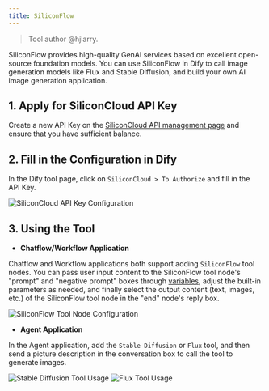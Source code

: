 ```yaml
---
title: SiliconFlow
---
```


> Tool author @hjlarry.

SiliconFlow provides high-quality GenAI services based on excellent open-source foundation models. You can use SiliconFlow in Dify to call image generation models like Flux and Stable Diffusion, and build your own AI image generation application.

## 1. Apply for SiliconCloud API Key

Create a new API Key on the [SiliconCloud API management page](https://cloud.siliconflow.cn/account/ak) and ensure that you have sufficient balance.

## 2. Fill in the Configuration in Dify

In the Dify tool page, click on `SiliconCloud > To Authorize` and fill in the API Key.

<Frame>
  <img src="/images/assets/截屏2024-09-27 13.04.16.png" alt="SiliconCloud API Key Configuration" />
</Frame>

## 3. Using the Tool

* **Chatflow/Workflow Application**

Chatflow and Workflow applications both support adding `SiliconFlow` tool nodes. You can pass user input content to the SiliconFlow tool node's "prompt" and "negative prompt" boxes through [variables](https://docs.dify.ai/v/zh-hans/guides/workflow/variables), adjust the built-in parameters as needed, and finally select the output content (text, images, etc.) of the SiliconFlow tool node in the "end" node's reply box.

<Frame>
  <img src="/images/assets/截屏2024-09-27 13.17.40.png" alt="SiliconFlow Tool Node Configuration" />
</Frame>

* **Agent Application**

In the Agent application, add the `Stable Diffusion` or `Flux` tool, and then send a picture description in the conversation box to call the tool to generate images.

<Frame>
  <img src="/images/assets/截屏2024-09-27 13.14.16.png" alt="Stable Diffusion Tool Usage" />
</Frame>

<Frame>
  <img src="/images/assets/截屏2024-09-27 13.13.06.png" alt="Flux Tool Usage" />
</Frame>
